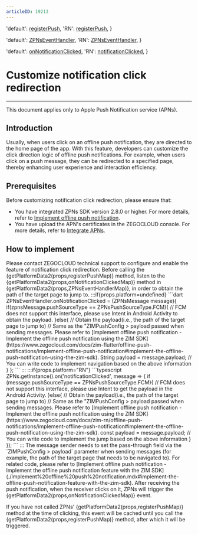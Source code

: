 ```yaml
---
articleID: 19213
---
```



  'default': <a href='https://pub.dev/documentation/zego_zpns/latest/zego_zpns/ZPNs/registerPush.html' target='_blank'>registerPush</a>,
  'RN': <a href='@registerPush' target='_blank'>registerPush</a>,
}

  'default': <a href='https://pub.dev/documentation/zego_zpns/latest/zego_zpns/ZPNsEventHandler-class.html' target='_blank'>ZPNsEventHandler</a>,
  'RN': <a href='@-ZPNsEventHandler' target='_blank'>ZPNsEventHandler</a>,
}

  'default': <a href='https://pub.dev/documentation/zego_zpns/latest/zego_zpns/ZPNsEventHandler/onNotificationClicked.html' target='_blank'>onNotificationClicked</a>,
  'RN': <a href='@notificationClicked' target='_blank'>notificationClicked</a>,
}

# Customize notification click redirection

---

<Note title="Note">This document applies only to Apple Push Notification service (APNs).</Note>

## Introduction

Usually, when users click on an offline push notification, they are directed to the home page of the app. With this feature, developers can customize the click direction logic of offline push notifications. For example, when users click on a push message, they can be redirected to a specified page, thereby enhancing user experience and interaction efficiency.

## Prerequisites

Before customizing notification click redirection, please ensure that:
- You have integrated ZPNs SDK version 2.8.0 or higher. For more details, refer to [Implement offline push notification](./Implement%20offline%20push%20notification.mdx).
- You have upload the APN's certificates in the ZEGOCLOUD console. For more details, refer to [Integrate APNs](./Integrate%20APNs.mdx).

## How to implement

<Steps>
<Step title="Enable the Feature">
Please contact ZEGOCLOUD technical support to configure and enable the feature of notification click redirection.
</Step>
<Step title="Listen to the Callback">
Before calling the {getPlatformData2(props,registerPushMap)} method, listen to the {getPlatformData2(props,onNotificationClickedMap)} method in {getPlatformData2(props,ZPNsEventHandlerMap)}, in order to obtain the path of the target page to jump to.
:::if{props.platform=undefined}
```dart
ZPNsEventHandler.onNotificationClicked = (ZPNsMessage message){
    if(zpnsMessage.pushSourceType == ZPNsPushSourceType.FCM){
        // FCM does not support this interface, please use Intent in Android Activity to obtain the payload.
    }else{
        // Obtain the payload(i.e., the path of the target page to jump to)
        // Same as the "ZIMPushConfig > payload passed when sending messages. Please refer to [Implement offline push notification - Implement the offline push notification using the ZIM SDK](https://www.zegocloud.com/docs/zim-flutter/offline-push-notifications/implement-offline-push-notification#implement-the-offline-push-notification-using-the-zim-sdk).
        String payload = message.payload; 
        // You can write code to implement navigation based on the above information
    }
};
```
:::
:::if{props.platform="RN"}
```typescript
ZPNs.getInstance().on('notificationClicked', message => {
    if (message.pushSourceType == ZPNsPushSourceType.FCM){
        // FCM does not support this interface, please use Intent to get the payload in the Android Activity.
    }else{
        // Obtain the payload(i.e., the path of the target page to jump to)
        // Same as the "ZIMPushConfig > payload passed when sending messages. Please refer to [Implement offline push notification - Implement the offline push notification using the ZIM SDK](https://www.zegocloud.com/docs/zim-rn/offline-push-notifications/implement-offline-push-notification#implement-the-offline-push-notification-using-the-zim-sdk).
        const payload = message.payload;
        // You can write code to implement the jump based on the above information
    }
});
```
:::
</Step>
<Step title="Configure the Pass-Through Field">
The message sender needs to set the pass-through field via the `ZIMPushConfig > payload` parameter when sending messages (for example, the path of the target page that needs to be navigated to). For related code, please refer to [Implement offline push notification - Implement the offline push notification feature with the ZIM SDK](./Implement%20offline%20push%20notification.mdx#implement-the-offline-push-notification-feature-with-the-zim-sdk).
</Step>
<Step title="Trigger the Callback">
After receiving the push notification, when the receiver clicks on it, ZPNs will trigger the {getPlatformData2(props,onNotificationClickedMap)} event.

If you have not called ZPNs' {getPlatformData2(props,registerPushMap)} method at the time of clicking, this event will be cached until you call the {getPlatformData2(props,registerPushMap)} method, after which it will be triggered.
</Step>
</Steps>